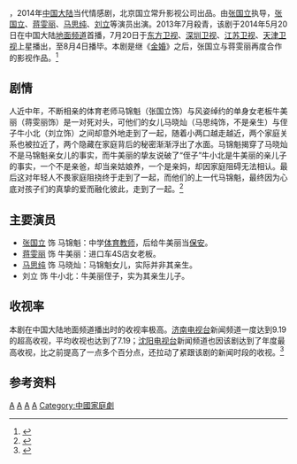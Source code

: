{{电视节目信息框
| 名稱 = 爱情最美丽<br>The Love Inconceivable
| 原名 =
| 圖片 = 爱情最美丽.jpg
| 圖說 = 海报
| 分類 = 当代情感
| 原創者 = 
| 編劇 = [[侯镇宇|侯镇宇]]
| 導演 = [[张国立|张国立]]
| 演出 = [[张国立|张国立]]、[[蒋雯丽|蒋雯丽]]、<BR>[[马思纯|马思纯]]、刘立
| 主題曲 =[[黄琦珊|黄琦珊]]《看得见的幸福》
| 國家 = {{CHNML}}
| 語言 = [[汉语普通话|汉语普通话]]
| 原集數 = 40
| 每集列表 = 
| 制作公司 =[[国立常升影视|国立常升影视]]<br>发行许可证号：（京）剧审字（2013）第079号（2013年12月25日发证）
| 拍攝地 = [[大连|大连]]
| 攝像 = 
| 每集長 = 45分鐘
| 首播国家 = {{CHNML}} 
| 电视网 =[[东方卫视|东方卫视]]、[[深圳卫视|深圳卫视]]、[[江苏卫视|江苏卫视]]、[[天津卫视|天津卫视]]
| 視頻制式 = [[HDTV|HDTV]] [[1080i|1080i]]
| 音頻制式 = [[立體聲|立體聲]]
| 開始 =2014年7月20日
| 結束 =2014年8月4日
| 先於 = 
| 後於 = 
| 相關劇集 =
}}
{{engname|《爱情最美丽》|The Love Inconceivable}}，2014年[[中国大陆|中国大陆]]当代情感剧，北京国立常升影视公司出品。由[[张国立|张国立]]执导，[[张国立|张国立]]、[[蒋雯丽|蒋雯丽]]、[[马思纯|马思纯]]、[[刘立|刘立]]等演员出演。2013年7月殺青，该剧于2014年5月20日在中国大陆[[地面频道|地面频道]]首播，7月20日于[[东方卫视|东方卫视]]、[[深圳卫视|深圳卫视]]、[[江苏卫视|江苏卫视]]、[[天津卫视|天津卫视]]上星播出，至8月4日播毕。本剧是继《[[金婚_(电视剧)|金婚]]》之后，张国立与蒋雯丽再度合作的影视作品。<ref>{{Cite web |url=http://news.xinhuanet.com/newmedia/2014-07/17/c_126765288.htm |title=张国立蒋雯丽主演《爱情最美丽》江苏卫视开播 |accessdate=2014-11-22 |archive-date=2014-12-02 |archive-url=https://web.archive.org/web/20141202173158/http://news.xinhuanet.com/newmedia/2014-07/17/c_126765288.htm |dead-url=no }}</ref>

==剧情==
人近中年，不断相亲的体育老师马锦魁（张国立饰）与风姿绰约的单身女老板牛美丽（蒋雯丽饰）是一对死对头，可他们的女儿马晓灿（马思纯饰，不是亲生）与侄子牛小北（刘立饰）之间却意外地走到了一起，随着小两口越走越近，两个家庭关系也被拉近了，两个隐藏在家庭背后的秘密渐渐浮出了水面。马锦魁揭穿了马晓灿不是马锦魁亲女儿的事实，而牛美丽的挚友说破了“侄子”牛小北是牛美丽的亲儿子的事实，一个不是亲爸，却当亲姑娘养，一个是亲妈，却因家庭阻碍无法相认。最后这对年轻人不畏家庭阻挠终于走到了一起，而他们的上一代马锦魁，最终因为心底对孩子们的真挚的爱而融化彼此，走到了一起。<ref>{{Cite web |url=http://ent.people.com.cn/n/2014/0717/c386870-25294678.html |title=《爱情最美丽》剧情介绍 |accessdate=2014-11-22 |archive-date=2014-10-08 |archive-url=https://web.archive.org/web/20141008161843/http://ent.people.com.cn/n/2014/0717/c386870-25294678.html |dead-url=no }}</ref>

==主要演员==
*[[张国立|张国立]] 饰 马锦魁：中学[[体育教师|体育教师]]，后给牛美丽当[[保安|保安]]。
*[[蒋雯丽|蒋雯丽]] 饰 牛美丽：进口车4S店女老板。
*[[马思纯|马思纯]] 饰 马晓灿：马锦魁女儿，实际并非其亲生。
*刘立 饰 牛小北：牛美丽侄子，实为其亲生儿子。

==收视率==
本剧在中国大陆地面频道播出时的收视率极高。[[济南电视台|济南电视台]]新闻频道一度达到9.19的超高收视，平均收视也达到了7.19；[[沈阳电视台|沈阳电视台]]新闻频道也因该剧达到了年度最高收视，比之前提高了一点多个百分点，还拉动了紧跟该剧的新闻时段的收视。<ref>{{Cite web |url=http://ent.qq.com/a/20140710/056311.htm |title=《爱情最美丽》成收视福星 连夺三冠广获好评 |accessdate=2014-11-22 |archive-date=2014-11-29 |archive-url=https://web.archive.org/web/20141129141727/http://ent.qq.com/a/20140710/056311.htm |dead-url=no }}</ref>

== 参考资料 ==
{{Reflist}}

{{东方卫视电视剧}}
{{江苏卫视电视剧}}
{{深圳卫视黄金剧场电视剧}}
[[Category:2014年中國電視劇集|A]]
[[Category:中國愛情劇|A]]
[[Category:辽宁省背景电视剧|A]]
[[Category:凤凰卫视外购电视剧|A]]
[[Category:中國家庭劇|Category:中國家庭劇]]